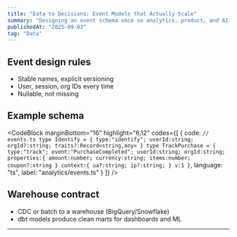 ```yaml
---
title: "Data to Decisions: Event Models that Actually Scale"
summary: "Designing an event schema once so analytics, product, and AI use the same source of truth."
publishedAt: "2025-09-03"
tag: "Data"
---
```


## Event design rules

- Stable names, explicit versioning
- User, session, org IDs every time
- Nullable, not missing

## Example schema

<CodeBlock
  marginBottom="16"
  highlight="6,12"
  codes={[
    {
      code:
`// events.ts
type Identify = { type:"identify"; userId:string; orgId?:string; traits?:Record<string,any> }
type TrackPurchase = {
  type:"track"; event:"PurchaseCompleted"; userId:string; orgId:string;
  properties:{ amount:number; currency:string; items:number; coupon?:string }
  context:{ ua?:string; ip?:string; }
  v:1
}`,
      language: "ts",
      label: "analytics/events.ts"
    }
  ]}
/>

## Warehouse contract

- CDC or batch to a warehouse (BigQuery/Snowflake)
- dbt models produce clean marts for dashboards and ML

---
